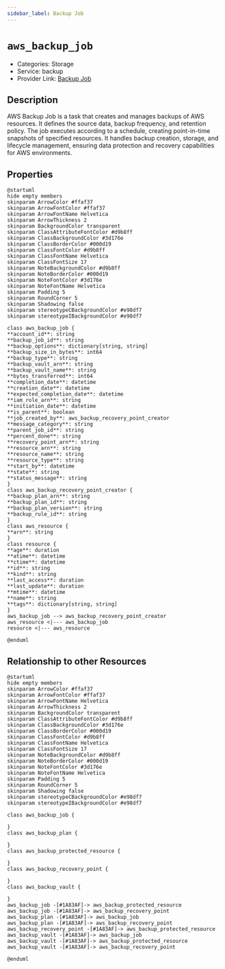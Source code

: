 ```yaml
---
sidebar_label: Backup Job
---
```


# `aws_backup_job`

- Categories: Storage
- Service: backup
- Provider Link: [Backup Job](https://docs.aws.amazon.com/aws-backup/latest/devguide/backup-jobs.html)

## Description

AWS Backup Job is a task that creates and manages backups of AWS resources. It defines the source data, backup frequency, and retention policy. The job executes according to a schedule, creating point-in-time snapshots of specified resources. It handles backup creation, storage, and lifecycle management, ensuring data protection and recovery capabilities for AWS environments.

## Properties

<ZoomPanPinch>

```kroki imgType="plantuml" imgAlt="Diagram of Backup Job data model"
@startuml
hide empty members
skinparam ArrowColor #ffaf37
skinparam ArrowFontColor #ffaf37
skinparam ArrowFontName Helvetica
skinparam ArrowThickness 2
skinparam BackgroundColor transparent
skinparam ClassAttributeFontColor #d9b8ff
skinparam ClassBackgroundColor #3d176e
skinparam ClassBorderColor #000d19
skinparam ClassFontColor #d9b8ff
skinparam ClassFontName Helvetica
skinparam ClassFontSize 17
skinparam NoteBackgroundColor #d9b8ff
skinparam NoteBorderColor #000d19
skinparam NoteFontColor #3d176e
skinparam NoteFontName Helvetica
skinparam Padding 5
skinparam RoundCorner 5
skinparam Shadowing false
skinparam stereotypeCBackgroundColor #e98df7
skinparam stereotypeIBackgroundColor #e98df7

class aws_backup_job {
**account_id**: string
**backup_job_id**: string
**backup_options**: dictionary[string, string]
**backup_size_in_bytes**: int64
**backup_type**: string
**backup_vault_arn**: string
**backup_vault_name**: string
**bytes_transferred**: int64
**completion_date**: datetime
**creation_date**: datetime
**expected_completion_date**: datetime
**iam_role_arn**: string
**initiation_date**: datetime
**is_parent**: boolean
**job_created_by**: aws_backup_recovery_point_creator
**message_category**: string
**parent_job_id**: string
**percent_done**: string
**recovery_point_arn**: string
**resource_arn**: string
**resource_name**: string
**resource_type**: string
**start_by**: datetime
**state**: string
**status_message**: string
}
class aws_backup_recovery_point_creator {
**backup_plan_arn**: string
**backup_plan_id**: string
**backup_plan_version**: string
**backup_rule_id**: string
}
class aws_resource {
**arn**: string
}
class resource {
**age**: duration
**atime**: datetime
**ctime**: datetime
**id**: string
**kind**: string
**last_access**: duration
**last_update**: duration
**mtime**: datetime
**name**: string
**tags**: dictionary[string, string]
}
aws_backup_job --> aws_backup_recovery_point_creator
aws_resource <|--- aws_backup_job
resource <|--- aws_resource

@enduml
```

</ZoomPanPinch>

## Relationship to other Resources

<ZoomPanPinch>

```kroki imgType="plantuml" imgAlt="Diagram of Backup Job resource relationships"
@startuml
hide empty members
skinparam ArrowColor #ffaf37
skinparam ArrowFontColor #ffaf37
skinparam ArrowFontName Helvetica
skinparam ArrowThickness 2
skinparam BackgroundColor transparent
skinparam ClassAttributeFontColor #d9b8ff
skinparam ClassBackgroundColor #3d176e
skinparam ClassBorderColor #000d19
skinparam ClassFontColor #d9b8ff
skinparam ClassFontName Helvetica
skinparam ClassFontSize 17
skinparam NoteBackgroundColor #d9b8ff
skinparam NoteBorderColor #000d19
skinparam NoteFontColor #3d176e
skinparam NoteFontName Helvetica
skinparam Padding 5
skinparam RoundCorner 5
skinparam Shadowing false
skinparam stereotypeCBackgroundColor #e98df7
skinparam stereotypeIBackgroundColor #e98df7

class aws_backup_job {

}
class aws_backup_plan {

}
class aws_backup_protected_resource {

}
class aws_backup_recovery_point {

}
class aws_backup_vault {

}
aws_backup_job -[#1A83AF]-> aws_backup_protected_resource
aws_backup_job -[#1A83AF]-> aws_backup_recovery_point
aws_backup_plan -[#1A83AF]-> aws_backup_job
aws_backup_plan -[#1A83AF]-> aws_backup_recovery_point
aws_backup_recovery_point -[#1A83AF]-> aws_backup_protected_resource
aws_backup_vault -[#1A83AF]-> aws_backup_job
aws_backup_vault -[#1A83AF]-> aws_backup_protected_resource
aws_backup_vault -[#1A83AF]-> aws_backup_recovery_point

@enduml
```

</ZoomPanPinch>
